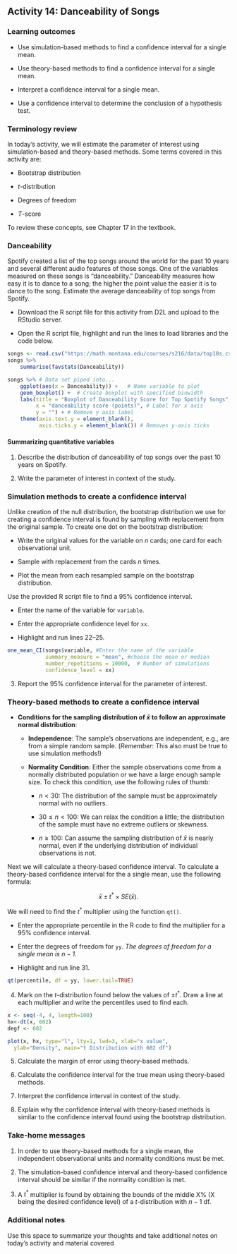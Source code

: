 ## Activity 14: Danceability of Songs

\setstretch{1}

### Learning outcomes

* Use simulation-based methods to find a confidence interval for a single mean.

* Use theory-based methods to find a confidence interval for a single mean.

* Interpret a confidence interval for a single mean.

* Use a confidence interval to determine the conclusion of a hypothesis test.

### Terminology review

In today's activity, we will estimate the parameter of interest using simulation-based and theory-based methods. Some terms covered in this activity are:

* Bootstrap distribution

* $t$-distribution

* Degrees of freedom

* $T$-score

To review these concepts, see Chapter 17 in the textbook.

### Danceability

Spotify created a list of the top songs around the world for the past 10 years and several different audio features of those songs.  One of the variables measured on these songs is "danceability."  Danceability measures how easy it is to dance to a song; the higher the point value the easier it is to dance to the song.  Estimate the average danceability of top songs from Spotify.

* Download the R script file for this activity from D2L and upload to the RStudio server.

* Open the R script file, highlight and run the lines to load libraries and the code below.

```r
songs <- read.csv("https://math.montana.edu/courses/s216/data/top10s.csv")
songs %>%
    summarise(favstats(Danceability))
```

```r
songs %>% # Data set piped into...
    ggplot(aes(x = Danceability)) +   # Name variable to plot
    geom_boxplot() +  # Create boxplot with specified binwidth
    labs(title = "Boxplot of Danceability Score for Top Spotify Songs", # Title for plot
         x = "danceability score (points)", # Label for x axis
         y = "") + # Remove y axis label
    theme(axis.text.y = element_blank(), 
          axis.ticks.y = element_blank()) # Removes y-axis ticks
```

#### Summarizing quantitative variables {-}

1. Describe the distribution of danceability of top songs over the past 10 years on Spotify.

\vspace{0.8in}

2. Write the parameter of interest in context of the study.

\vspace{0.8in}

### Simulation methods to create a confidence interval {-}

Unlike creation of the null distribution, the bootstrap distribution we use for creating a confidence interval is found by sampling with replacement from the original sample.  To create one dot on the bootstrap distribution:

* Write the original values for the variable on $n$ cards; one card for each observational unit.

* Sample with replacement from the cards $n$ times.

* Plot the mean from each resampled sample on the bootstrap distribution.

Use the provided R script file to find a 95\% confidence interval.

* Enter the name of the variable for `variable`.

* Enter the appropriate confidence level for `xx`.

* Highlight and run lines 22--25.

```r
one_mean_CI(songs$variable, #Enter the name of the variable
            summary_measure = "mean", #choose the mean or median
            number_repetitions = 10000,  # Number of simulations
            confidence_level = xx)
```
3. Report the 95\% confidence interval for the parameter of interest.

\vspace{0.2in}


### Theory-based methods to create a confidence interval {-}

* **Conditions for the sampling distribution of $\bar{x}$ to follow an approximate normal distribution**:

    * **Independence**: The sample’s observations are independent, e.g., are from a simple random sample. (*Remember*: This also must be true to use simulation methods!)

     * **Normality Condition**: Either the sample observations come from a normally distributed population or we have a large enough sample size. To check this condition, use the following rules of thumb:
     
         - $n < 30$: The distribution of the sample must be approximately normal with no outliers.
         
         - $30 \le n < 100$: We can relax the condition a little; the distribution of the sample must have no extreme outliers or skewness.
         
         - $n \ge 100$: Can assume the sampling distribution of $\bar{x}$ is nearly normal, even if the underlying distribution of individual observations is not.
         

Next we will calculate a theory-based confidence interval.  To calculate a theory-based confidence interval for the a single mean, use the following formula:

$$\bar{x}\pm t^* \times SE(\bar{x}).$$


We will need to find the $t^*$ multiplier using the function `qt()`. 

* Enter the appropriate percentile in the R code to find the multiplier for a 95\% confidence interval.

* Enter the degrees of freedom for `yy`. *The degrees of freedom for a single mean is $n-1$*.

* Highlight and run line 31.

```r
qt(percentile, df = yy, lower.tail=TRUE)
```


4. Mark on the $t$-distribution found below the values of $\pm t^*$.  Draw a line at each multiplier and write the percentiles used to find each.
\vspace{1mm}

```r

x <- seq(-4, 4, length=100)
hx<-dt(x, 602)
degf <- 602

plot(x, hx, type="l", lty=1, lwd=3, xlab="x value",
  ylab="Density", main="t Distribution with 602 df")

```


\newpage

5.  Calculate the margin of error using theory-based methods.

\vspace{0.6in}

6.  Calculate the confidence interval for the true mean using theory-based methods.

\vspace{0.6in}


7.  Interpret the confidence interval in context of the study.

\vspace{1in}

8. Explain why the confidence interval with theory-based methods is similar to the confidence interval found using the bootstrap distribution.

\vspace{1in}

 
### Take-home messages

1.  In order to use theory-based methods for a single mean, the independent observational units and normality conditions must be met.  

2.  The simulation-based confidence interval and theory-based confidence interval should be similar if the normality condition is met.  

3.  A $t^*$ multiplier is found by obtaining the bounds of the middle X% (X being the desired confidence level) of a $t$-distribution with $n - 1$ df.


### Additional notes

Use this space to summarize your thoughts and take additional notes on today's activity and material covered

\newpage
